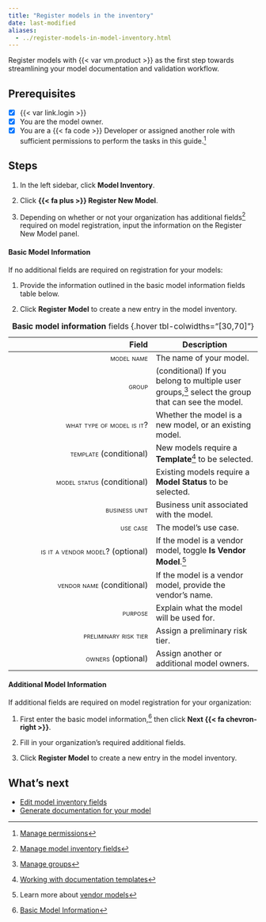 ```yaml
---
title: "Register models in the inventory"
date: last-modified
aliases:
  - ../register-models-in-model-inventory.html
---
```


Register models with {{< var vm.product >}} as the first step towards streamlining your model documentation and validation workflow. 

::: {.attn}

## Prerequisites

- [x] {{< var link.login >}}
- [x] You are the model owner.
- [x] You are a [{{< fa code >}} Developer]{.bubble} or assigned another role with sufficient permissions to perform the tasks in this guide.[^1]

:::

## Steps

1. In the left sidebar, click **Model Inventory**. 
   
2. Click **{{< fa plus >}} Register New Model**.
   
3. Depending on whether or not your organization has additional fields[^2] required on model registration, input the information on the Register New Model panel.

#### Basic Model Information

If no additional fields are required on registration for your models:

1.  Provide the information outlined in the basic model information fields table below.

2. Click **Register Model** to create a new entry in the model inventory.

| Field | Description | 
|---:|---|
| [model name]{.smallcaps} | The name of your model. |
| [group]{.smallcaps}  | (conditional) If you belong to multiple user groups,[^3] select the group that can see the model. |
| [what type of model is it?]{.smallcaps}  | Whether the model is a new model, or an existing model. |
| [template]{.smallcaps}  (conditional) | New models require a **Template**[^4] to be selected. |
| [model status]{.smallcaps}  (conditional) | Existing models require a **Model Status** to be selected. |
| [business unit]{.smallcaps}  | Business unit associated with the model. |
| [use case]{.smallcaps}  | The model's use case. |
| [is it a vendor model?]{.smallcaps}  (optional) | If the model is a vendor model, toggle **Is Vendor Model**.[^5] |
| [vendor name]{.smallcaps}  (conditional) | If the model is a vendor model, provide the vendor's name. |
| [purpose]{.smallcaps}  | Explain what the model will be used for. |
| [preliminary risk tier]{.smallcaps}  | Assign a preliminary risk tier. |
| [owners]{.smallcaps}  (optional) |  Assign another or additional model owners. |
: **Basic model information** fields {.hover tbl-colwidths="[30,70]"}

#### Additional Model Information

If additional fields are required on model registration for your organization:

1. First enter the basic model information,[^6] then click **Next {{< fa chevron-right >}}**.

2. Fill in your organization's required additional fields.

3. Click **Register Model** to create a new entry in the model inventory.

## What's next

* [Edit model inventory fields](edit-model-inventory-fields.qmd)
* [Generate documentation for your model](/get-started/platform/generate-documentation-for-your-model.qmd)


<!-- FOOTNOTES -->

[^1]: [Manage permissions](/guide/configuration/manage-permissions.qmd)

[^2]: [Manage model inventory fields](manage-model-inventory-fields.qmd)

[^3]: [Manage groups](/guide/configuration/manage-groups.qmd)

[^4]: [Working with documentation templates](/guide/model-documentation/working-with-documentation-templates.qmd)

[^5]: Learn more about [vendor models](/about/glossary/glossary.qmd#vendor-model)

[^6]: [Basic Model Information](#basic-model-information)
